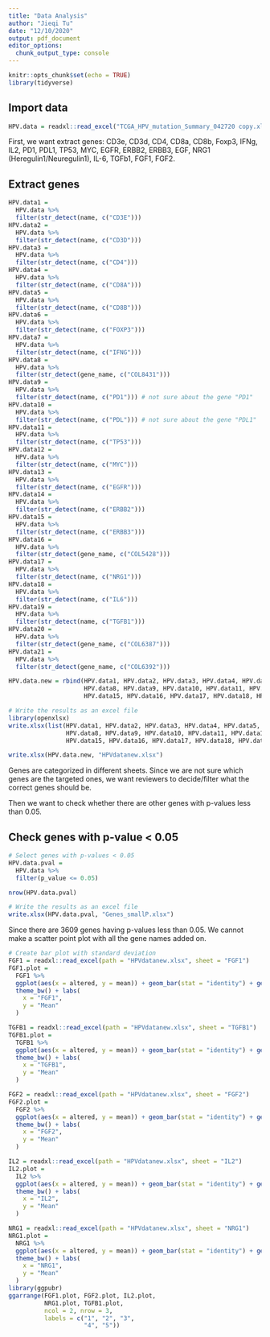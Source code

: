 ```yaml
---
title: "Data Analysis"
author: "Jieqi Tu"
date: "12/10/2020"
output: pdf_document
editor_options: 
  chunk_output_type: console
---
```


```r
knitr::opts_chunk$set(echo = TRUE)
library(tidyverse)
```

## Import data
```r
HPV.data = readxl::read_excel("TCGA_HPV_mutation_Summary_042720 copy.xlsx")
```
First, we want extract genes: CD3e, CD3d, CD4, CD8a, CD8b, Foxp3, IFNg, IL2, PD1, PDL1, TP53, MYC, EGFR, ERBB2, ERBB3, EGF, NRG1 (Heregulin1/Neuregulin1), IL-6, TGFb1, FGF1, FGF2.


## Extract genes
```r
HPV.data1 = 
  HPV.data %>% 
  filter(str_detect(name, c("CD3E")))
HPV.data2 = 
  HPV.data %>% 
  filter(str_detect(name, c("CD3D")))
HPV.data3 = 
  HPV.data %>% 
  filter(str_detect(name, c("CD4")))
HPV.data4 = 
  HPV.data %>% 
  filter(str_detect(name, c("CD8A")))
HPV.data5 = 
  HPV.data %>% 
  filter(str_detect(name, c("CD8B")))
HPV.data6 = 
  HPV.data %>% 
  filter(str_detect(name, c("FOXP3")))
HPV.data7 = 
  HPV.data %>% 
  filter(str_detect(name, c("IFNG")))
HPV.data8 = 
  HPV.data %>% 
  filter(str_detect(gene_name, c("COL8431")))
HPV.data9 = 
  HPV.data %>% 
  filter(str_detect(name, c("PD1"))) # not sure about the gene "PD1"
HPV.data10 = 
  HPV.data %>% 
  filter(str_detect(name, c("PDL"))) # not sure about the gene "PDL1"
HPV.data11 = 
  HPV.data %>% 
  filter(str_detect(name, c("TP53")))
HPV.data12 = 
  HPV.data %>% 
  filter(str_detect(name, c("MYC")))
HPV.data13 = 
  HPV.data %>% 
  filter(str_detect(name, c("EGFR")))
HPV.data14 = 
  HPV.data %>% 
  filter(str_detect(name, c("ERBB2")))
HPV.data15 = 
  HPV.data %>% 
  filter(str_detect(name, c("ERBB3")))
HPV.data16 = 
  HPV.data %>% 
  filter(str_detect(gene_name, c("COL5428")))
HPV.data17 = 
  HPV.data %>% 
  filter(str_detect(name, c("NRG1")))
HPV.data18 = 
  HPV.data %>% 
  filter(str_detect(name, c("IL6")))
HPV.data19 = 
  HPV.data %>% 
  filter(str_detect(name, c("TGFB1")))
HPV.data20 = 
  HPV.data %>% 
  filter(str_detect(gene_name, c("COL6387")))
HPV.data21 = 
  HPV.data %>% 
  filter(str_detect(gene_name, c("COL6392")))

HPV.data.new = rbind(HPV.data1, HPV.data2, HPV.data3, HPV.data4, HPV.data5, HPV.data6, HPV.data7,
                     HPV.data8, HPV.data9, HPV.data10, HPV.data11, HPV.data12, HPV.data13, HPV.data14,
                     HPV.data15, HPV.data16, HPV.data17, HPV.data18, HPV.data19, HPV.data20, HPV.data21)

# Write the results as an excel file
library(openxlsx)
write.xlsx(list(HPV.data1, HPV.data2, HPV.data3, HPV.data4, HPV.data5, HPV.data6, HPV.data7,
                HPV.data8, HPV.data9, HPV.data10, HPV.data11, HPV.data12, HPV.data13, HPV.data14,
                HPV.data15, HPV.data16, HPV.data17, HPV.data18, HPV.data19, HPV.data20, HPV.data21), "ExtracredGene.xlsx", sheetName = c("CD3e", "CD3d", "CD4", "CD8a", "CD8b", "Foxp3", "IFNg", "IL2", "PD1", "PDL1", "TP53", "MYC", "EGFR", "ERBB2", "ERBB3", "EGF", "NRG1",  "IL-6", "TGFb1", "FGF1", "FGF2"))

write.xlsx(HPV.data.new, "HPVdatanew.xlsx")
```

Genes are categorized in different sheets. 
Since we are not sure which genes are the targeted ones, we want reviewers to decide/filter what the correct genes should be.

Then we want to check whether there are other genes with p-values less than 0.05.

## Check genes with p-value < 0.05
```r
# Select genes with p-values < 0.05
HPV.data.pval = 
  HPV.data %>% 
  filter(p_value <= 0.05)

nrow(HPV.data.pval)

# Write the results as an excel file
write.xlsx(HPV.data.pval, "Genes_smallP.xlsx")
```

Since there are 3609 genes having p-values less than 0.05. We cannot make a scatter point plot with all the gene names added on. 

```r
# Create bar plot with standard deviation
FGF1 = readxl::read_excel(path = "HPVdatanew.xlsx", sheet = "FGF1")
FGF1.plot = 
  FGF1 %>% 
  ggplot(aes(x = altered, y = mean)) + geom_bar(stat = "identity") + geom_errorbar(aes(x = altered, ymin = mean - StdDev, ymax = mean + StdDev)) +
  theme_bw() + labs(
    x = "FGF1",
    y = "Mean"
  )

TGFB1 = readxl::read_excel(path = "HPVdatanew.xlsx", sheet = "TGFB1")
TGFB1.plot = 
  TGFB1 %>% 
  ggplot(aes(x = altered, y = mean)) + geom_bar(stat = "identity") + geom_errorbar(aes(x = altered, ymin = mean - StdDev, ymax = mean + StdDev)) +
  theme_bw() + labs(
    x = "TGFB1",
    y = "Mean"
  )

FGF2 = readxl::read_excel(path = "HPVdatanew.xlsx", sheet = "FGF2")
FGF2.plot = 
  FGF2 %>% 
  ggplot(aes(x = altered, y = mean)) + geom_bar(stat = "identity") + geom_errorbar(aes(x = altered, ymin = mean - StdDev, ymax = mean + StdDev)) +
  theme_bw() + labs(
    x = "FGF2",
    y = "Mean"
  )

IL2 = readxl::read_excel(path = "HPVdatanew.xlsx", sheet = "IL2")
IL2.plot = 
  IL2 %>% 
  ggplot(aes(x = altered, y = mean)) + geom_bar(stat = "identity") + geom_errorbar(aes(x = altered, ymin = mean - StdDev, ymax = mean + StdDev)) +
  theme_bw() + labs(
    x = "IL2",
    y = "Mean"
  )

NRG1 = readxl::read_excel(path = "HPVdatanew.xlsx", sheet = "NRG1")
NRG1.plot = 
  NRG1 %>% 
  ggplot(aes(x = altered, y = mean)) + geom_bar(stat = "identity") + geom_errorbar(aes(x = altered, ymin = mean - StdDev, ymax = mean + StdDev)) +
  theme_bw() + labs(
    x = "NRG1",
    y = "Mean"
  )
library(ggpubr)
ggarrange(FGF1.plot, FGF2.plot, IL2.plot,
          NRG1.plot, TGFB1.plot,
          ncol = 2, nrow = 3,
          labels = c("1", "2", "3",
                     "4", "5"))
```

